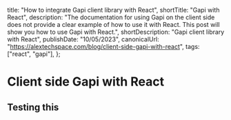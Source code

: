 
  title: "How to integrate Gapi client library with React",
  shortTitle: "Gapi with React",
  description: "The documentation for using Gapi on the client side does not provide a clear example of how to use it with React. This post will show you how to use Gapi with React.",
  shortDescription: "Gapi client library with React",
  publishDate: "10/05/2023",
  canonicalUrl: "https://alextechspace.com/blog/client-side-gapi-with-react",
  tags: ["react", "gapi"],
};

# Client side Gapi with React

## Testing this
